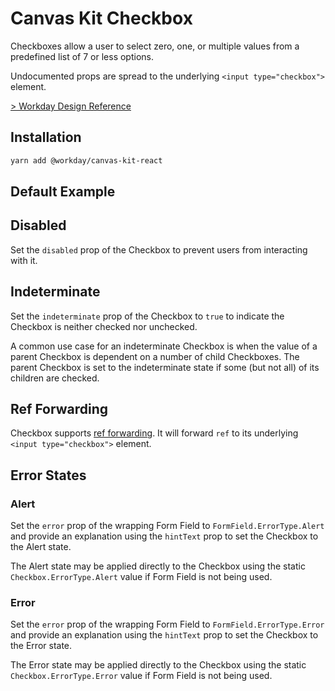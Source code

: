 


<Meta title="Components/Inputs/Checkbox/React" component={Checkbox} />

# Canvas Kit Checkbox

Checkboxes allow a user to select zero, one, or multiple values from a predefined list of 7 or less
options.

Undocumented props are spread to the underlying `<input type="checkbox">` element.

[> Workday Design Reference](https://design.workday.com/components/inputs/checkboxes)

## Installation

```sh
yarn add @workday/canvas-kit-react
```

## Default Example

<ExampleCodeBlock code={Default} />

## Disabled

Set the `disabled` prop of the Checkbox to prevent users from interacting with it.

<ExampleCodeBlock code={Disabled} />

## Indeterminate

Set the `indeterminate` prop of the Checkbox to `true` to indicate the Checkbox is neither checked
nor unchecked.

A common use case for an indeterminate Checkbox is when the value of a parent Checkbox is dependent
on a number of child Checkboxes. The parent Checkbox is set to the indeterminate state if some (but
not all) of its children are checked.

<ExampleCodeBlock code={Indeterminate} />

## Ref Forwarding

Checkbox supports [ref forwarding](https://reactjs.org/docs/forwarding-refs.html). It will forward
`ref` to its underlying `<input type="checkbox">` element.

<ExampleCodeBlock code={RefForwarding} />

## Error States

### Alert

Set the `error` prop of the wrapping Form Field to `FormField.ErrorType.Alert` and provide an
explanation using the `hintText` prop to set the Checkbox to the Alert state.

<ExampleCodeBlock code={Alert} />

The Alert state may be applied directly to the Checkbox using the static `Checkbox.ErrorType.Alert`
value if Form Field is not being used.

<ExampleCodeBlock code={AlertStandalone} />

### Error

Set the `error` prop of the wrapping Form Field to `FormField.ErrorType.Error` and provide an
explanation using the `hintText` prop to set the Checkbox to the Error state.

<ExampleCodeBlock code={Error} />

The Error state may be applied directly to the Checkbox using the static `Checkbox.ErrorType.Error`
value if Form Field is not being used.

<ExampleCodeBlock code={ErrorStandalone} />
